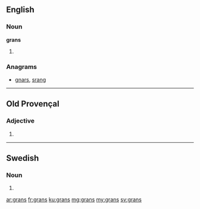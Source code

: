 {{also|gräns}}
==English==

===Noun===
'''grans'''

# {{plural of|gran}}

===Anagrams===
* [[gnars#English|gnars]], [[srang#English|srang]]

----

==Old Provençal==

===Adjective===
{{head|pro|adjective form}} {{m-p|f-p}}

# {{plural of|gran|lang=pro|nocat=1}}

----

==Swedish==

===Noun===
{{head|sv|noun form}}

# {{sv-noun-form-indef-gen|gran}}

[[ar:grans]]
[[fr:grans]]
[[ku:grans]]
[[mg:grans]]
[[my:grans]]
[[sv:grans]]
